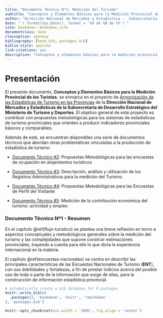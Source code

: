 ```yaml
---
title: "Documento Técnico N°1: Medición del Turismo"
subtitle: "Conceptos y Elementos Básicos para la Medición Provincial de los Turistas" 
author: "Dirección Nacional de Mercados y Estadística -  Subsecretaría de Desarrollo Estratégico"
date: "`r format(Sys.Date(), format = '%d de %B de %Y')`"
site: bookdown::bookdown_site
documentclass: book
classoption: openany
bibliography: [book.bib, packages.bib]
biblio-style: apalike
link-citations: yes
description: "Conceptos y elementos básicos para la medición provincial de los turistas"
---
```


# Presentación {.unnumbered}

El presente documento, **Conceptos y Elementos Básicos para la Medición Provincial de los Turistas**, se enmarca en el proyecto de [Armonización de las Estadísticas de Turismo en las Provincias](https://armonizacion.yvera.tur.ar//){target="_blank"} de la **Dirección Nacional de Mercados y Estadísticas de la Subsecretaría de Desarrollo Estratégico del Ministerio de Turismo y Deportes**. El objetivo general de este proyecto es contribuir con propuestas metodológicas para los sistemas de estadísticas de turismo provinciales que orienten a producir indicadores provinciales básicos y comparables.

Además de este, se encuentran disponibles una serie de documentos técnicos que abordan otras problemáticas vinculadas a la producción de estadística de turismo:

-   [Documento Técnico \#2](https://dnme-minturdep.github.io/DT2_encuestas/){target="_blank"}: Propuestas Metodológicas para las encuestas de ocupación en alojamientos turísticos

-   [Documento Técnico \#3](https://dnme-minturdep.github.io/DT3_registros_adminsitrativos/){target="_blank"}: Descripción, análisis y utilización de los Registros Administrativos para la medición del Turismo

-   [Documento Técnico \#4](https://dnme-minturdep.github.io/DT4_perfiles/){target="_blank"}: Propuestas Metodológicas para las Encuestas de Perfil del Visitante

-   [Documento Técnico \#5](https://dnme-minturdep.github.io/DT5_actividad_empleo/){target="_blank"}: Medición de la contribución económica del turismo: actividad y empleo


### Documento Técnico Nº1 - Resumen {.unnumbered}

En el capítulo \@ref(flujo-turistico) se plantea una breve reflexión en torno a aspectos conceptuales y metodológicos generales sobre la medición del turismo y las complejidades que supone construir estimaciones provinciales, trayendo a cuenta para ello lo que dicta la experiencia internacional en la materia.

El capítulo \@ref(encuestas-nacionales) se centra en describir las principales características de las Encuestas Nacionales de Turismo (**ENT**), con sus debilidades y fortalezas, a fin de prestar indicios acerca del posible uso de toda o parte de la información que surge de ellas, para la construcción de información estadística provincial.

```r
# automatically create a bib database for R packages
knitr::write_bib(c(
  .packages(), 'bookdown', 'knitr', 'rmarkdown'
), 'packages.bib')

knitr::opts_chunk$set(out.width = '100%', fig.align = 'center')
```
